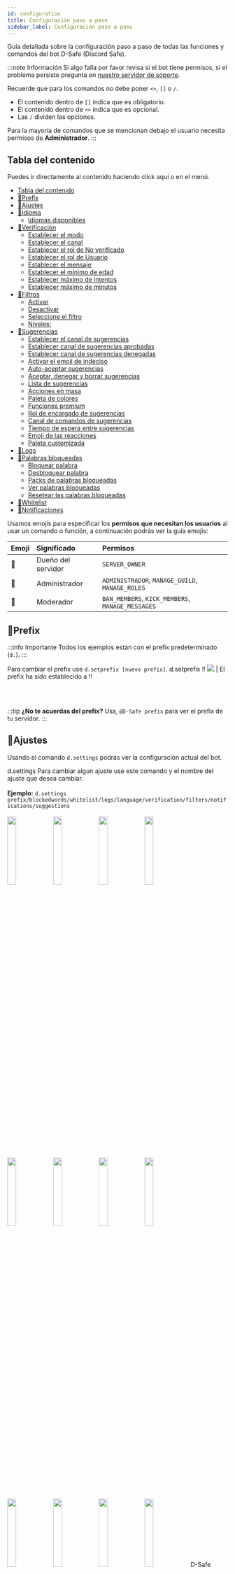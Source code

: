 ```yaml
---
id: configuration
title: Configuración paso a paso
sidebar_label: Configuración paso a paso
---
```


Guía detallada sobre la configuración paso a paso de todas las funciones y comandos del bot D-Safe (Discord Safe).

:::note Información
Si algo falla por favor revisa si el bot tiene permisos, si el problema persiste pregunta en [nuestro servidor de soporte](https://discordsafe.com/discord). 

Recuerde que para los comandos no debe poner `<>`, `[]` o `/`.
* El contenido dentro de `[]` indica que es obligatorio.
* El contenido dentro de `<>` indica que es opcional.
* Las `/` dividen las opciones.

Para la mayoría de comandos que se mencionan debajo el usuario necesita permisos de **Administrador**.
:::

## Tabla del contenido
Puedes ir directamente al contenido haciendo click aquí o en el menú.
- [Tabla del contenido](#tabla-del-contenido)
- [🔨Prefix](#prefix)
- [🔧Ajustes](#ajustes)
- [🔨Idioma](#idioma)
  - [Idiomas disponibles](#idiomas-disponibles)
- [🔨Verificación](#verificación)
  - [Establecer el modo](#establecer-el-modo)
  - [Establecer el canal](#establecer-el-canal)
  - [Establecer el rol de No verificado](#establecer-el-rol-de-no-verificado)
  - [Establecer el rol de Usuario](#establecer-el-rol-de-usuario)
  - [Establecer el mensaje](#establecer-el-mensaje)
  - [Establecer el mínimo de edad](#establecer-el-mínimo-de-edad)
  - [Establecer máximo de intentos](#establecer-máximo-de-intentos)
  - [Establecer máximo de minutos](#establecer-máximo-de-minutos)
- [🔨Filtros](#filtros)
    - [Activar](#activar)
    - [Desactivar](#desactivar)
  - [Seleccione el filtro](#seleccione-el-filtro)
  - [Niveles:](#niveles)
- [🔧Sugerencias](#sugerencias)
  - [Establecer el canal de sugerencias](#establecer-el-canal-de-sugerencias)
  - [Establecer canal de sugerencias aprobadas](#establecer-canal-de-sugerencias-aprobadas)
  - [Establecer canal de sugerencias denegadas](#establecer-canal-de-sugerencias-denegadas)
  - [Activar el emoji de indeciso](#activar-el-emoji-de-indeciso)
  - [Auto-aceptar sugerencias](#auto-aceptar-sugerencias)
  - [Aceptar, denegar y borrar sugerencias](#aceptar-denegar-y-borrar-sugerencias)
  - [Lista de sugerencias](#lista-de-sugerencias)
  - [Acciones en masa](#acciones-en-masa)
  - [Paleta de colores](#paleta-de-colores)
  - [Funciones premium](#funciones-premium)
  - [Rol de encargado de sugerencias](#rol-de-encargado-de-sugerencias)
  - [Canal de comandos de sugerencias](#canal-de-comandos-de-sugerencias)
  - [Tiempo de espera entre sugerencias](#tiempo-de-espera-entre-sugerencias)
  - [Emoji de las reacciones](#emoji-de-las-reacciones)
  - [Paleta customizada](#paleta-customizada)
- [🔨Logs](#logs)
- [🔧Palabras bloqueadas](#palabras-bloqueadas)
  - [Bloquear palabra](#bloquear-palabra)
  - [Desbloquear palabra](#desbloquear-palabra)
  - [Packs de palabras bloqueadas](#packs-de-palabras-bloqueadas)
  - [Ver palabras bloqueadas](#ver-palabras-bloqueadas)
  - [Resetear las palabras bloqueadas](#resetear-las-palabras-bloqueadas)
- [🔧Whitelist](#whitelist)
- [👑Notificaciones](#notificaciones)

Usamos emojis para especificar los **permisos que necesitan los usuarios** al usar un comando o función, a continuación podrás ver la guía emojis:

| Emoji | Significado | Permisos | 
| :--- | :--- | :--- | 
| 👑 | Dueño del servidor | ```SERVER_OWNER``` | 
| 🔨 | Administrador | ```ADMINISTRADOR```, ```MANAGE_GUILD```, ```MANAGE_ROLES``` | 
| 🔧 | Moderador | ```BAN_MEMBERS```, ```KICK_MEMBERS```, ```MANAGE_MESSAGES``` | 

## 🔨Prefix
:::info Importante
Todos los ejemplos están con el prefix predeterminado (``d.``).
:::

Para cambiar el prefix use `d.setprefix [nuevo prefix]`.
<DiscordMessages>
  <DiscordMessage author="Usuario" avatar="red">d.setprefix !!</DiscordMessage>
  <discord-message author="D-Safe" avatar="https://i.imgur.com/FFBgOWE.png" bot='true' verified='true'><img className="discord-emoji" src="https://cdn.discordapp.com/emojis/656224418946744320.gif?1"></img> | El prefix ha sido establecido a !!</discord-message>
</DiscordMessages>


<br></br>

:::tip
**¿No te acuerdas del prefix?**
Usa, ``@D-Safe prefix`` para ver el prefix de tu servidor.
:::

## 🔧Ajustes

Usando el comando `d.settings` podrás ver la configuración actual del bot.

<DiscordMessages>
  <DiscordMessage author="Usuario" avatar="red">d.settings</DiscordMessage>
  <discord-message author="D-Safe" avatar="https://i.imgur.com/FFBgOWE.png" bot='true' verified='true'>
      <discord-embed slot="embeds" author-image="https://images-ext-2.discordapp.net/external/niVldYS18DVS1ORILlwtig2pClsSJYcJhDDNBum61zQ/https/i.imgur.com/1yIcepa.png" author-name="Panel de ajustes de Servidor" color="#aab9fa" thumbnail="https://images-ext-1.discordapp.net/external/PY5lJndEamUbBDSM5UsR1w0TXKqKw5az2PEcQ5PYSzI/https/i.imgur.com/91NmeWi.png" url="https://discordsafe.com/">
                            Para cambiar algun ajuste use este comando y el nombre del ajuste que desea cambiar.
        <br></br>
        <b>Ejemplo:</b> <code>d.settings prefix/blockedwords/whitelist/logs/language/verification/filters/notifications/suggestions</code>
        <br></br>
        <discord-embed-fields slot="fields">
        <discord-embed-field field-title="❯ Prefix" inline="" inline-index="1"><img src="https://cdn.discordapp.com/emojis/603988751978463268.png?v=1" width="20%"></img></discord-embed-field>
        <discord-embed-field field-title="❯ Aviso entrada raiders" inline="" inline-index="2"><img src="https://cdn.discordapp.com/emojis/603988751978463268.png?v=1" width="20%"></img></discord-embed-field>
        <discord-embed-field field-title="❯ Logs" inline="" inline-index="3"><img src="https://cdn.discordapp.com/emojis/603988751978463268.png?v=1" width="20%"></img></discord-embed-field>
        <discord-embed-field field-title="❯ Idioma" inline="" inline-index="1"><img src="https://cdn.discordapp.com/emojis/603988751978463268.png?v=1" width="20%"></img></discord-embed-field>
        <discord-embed-field field-title="❯ Palabras bloqueadas" inline="" inline-index="2"><img src="https://cdn.discordapp.com/emojis/603988751978463268.png?v=1" width="20%"></img></discord-embed-field>
        <discord-embed-field field-title="❯ Whitelist" inline="" inline-index="3"><img src="https://cdn.discordapp.com/emojis/603988751978463268.png?v=1" width="20%"></img></discord-embed-field>
        <discord-embed-field field-title="❯ Verificación" inline="" inline-index="1"><img src="https://cdn.discordapp.com/emojis/603988751978463268.png?v=1" width="20%"></img></discord-embed-field>
        <discord-embed-field field-title="❯ Filtro Invitaciones" inline="" inline-index="2"><img src="https://cdn.discordapp.com/emojis/603988751978463268.png?v=1" width="20%"></img></discord-embed-field>
        <discord-embed-field field-title="❯ Filtro Iploggers" inline="" inline-index="3"><img src="https://cdn.discordapp.com/emojis/603988751978463268.png?v=1" width="20%"></img></discord-embed-field>
        <discord-embed-field field-title="❯ Filtro Imágenes" inline="" inline-index="1"><img src="https://cdn.discordapp.com/emojis/603988751978463268.png?v=1" width="20%"></img></discord-embed-field>
        <discord-embed-field field-title="❯ Filtro Anti-Spam" inline="" inline-index="2"><img src="https://cdn.discordapp.com/emojis/603988751978463268.png?v=1" width="20%"></img></discord-embed-field>
        <discord-embed-field field-title="❯ Sugerencias" inline="" inline-index="3"><img src="https://cdn.discordapp.com/emojis/603988751978463268.png?v=1" width="20%"></img></discord-embed-field>
        </discord-embed-fields>
        <span slot="footer">D-Safe</span>
      </discord-embed>
      </discord-message>
</DiscordMessages>

## 🔨Idioma

El idioma por defecto del bot es **Español.**

### Idiomas disponibles

* ``es-ES`` - Español (España).
* ``en-US`` - Inglés (Estados Unidos).

Para cambiar el idioma use `d.setlang [es-ES / en-US]`.

<DiscordMessages>
  <DiscordMessage author="Usuario" avatar="red">d.setlang es-ES</DiscordMessage>
  <discord-message author="D-Safe" avatar="https://i.imgur.com/FFBgOWE.png" bot='true' verified='true'><img className="discord-emoji" src="https://cdn.discordapp.com/emojis/656224418946744320.gif?1"></img> | El idioma del servidor ha sido establecido a <code>Español (España)</code></discord-message>
</DiscordMessages>

## 🔨Verificación

Establezca la verificación de su servidor con uno de **nuestros poderosos modos** para evitar usuarios conflictivos, multicuentas o bots de spam.

* Usando el comando `d.verification` podrá ver la configuración actual de la verificación.
* Para desactivarlo use:  `d.verification disable`

<DiscordMessages>
  <discord-message author="D-Safe" avatar="https://i.imgur.com/FFBgOWE.png" bot='true' verified='true'>
      <discord-embed slot="embeds" embed-title="Bivenvenid@ a Servidor" color="#aab9fa" image="https://media.discordapp.net/attachments/750703042386591744/751400793248366592/captcha.png" thumbnail="https://i.imgur.com/Xf4UpdU.png">
        <discord-embed-fields slot="fields">
        <discord-embed-field field-title="Captcha" inline="1" inline-index="1">Antes de continuar, debes responder este <span class="bold">captcha</span>, hazlo para poder acceder al servidor. Tienes <span class="bold">5 intentos</span> y <span class="bold">4 minutos</span> para completarlo.</discord-embed-field>
        <discord-embed-field field-title="¿Por qué?" inline="2" inline-index="2">Esto es para proteger el servidor de los bots de spam y multicuentas.</discord-embed-field>
        </discord-embed-fields>
        <span slot="footer">Si algo falla, póngase en contacto con la administración del servidor.</span>
      </discord-embed>
      </discord-message>
</DiscordMessages>

### Establecer el modo
Establezca el modo de verificación que más le convenga usando `d.verification setmode <Modo>`.
Los modos de verificación son los siguientes:

| 🔧 Modo | 📣 Descripción | 📑 Requiere | 🔐 Nivel protección |
| :--- | :--- | :--- | :--- |
| **Approval** | El usuario tiene que ser aprobado por un Administrador con `d.approve @Usuario` | Canal, Rol No Verificado, Rol Usuario. | **4** |
| **Captcha** | El usuario tiene que completar correctamente un captcha. | Canal, Rol No Verificado, Rol Usuario. | **3** |
| **Reaction** | El usuario tiene que reaccionar a un mensaje para acceder al servidor. | Canal, Rol No Verificado, Rol Usuario, Mensaje. | **2** |
| **Verification** | El usuario tiene que usar el comando `d.verifyme` para entrar. | Canal, Rol No Verificado, Rol Usuario. | **1** |

<DiscordMessages>
  <DiscordMessage author="Usuario" avatar="red">d.verification setmode captcha</DiscordMessage>
  <discord-message author="D-Safe" avatar="https://i.imgur.com/FFBgOWE.png" bot='true' verified='true'><img className="discord-emoji" src="https://cdn.discordapp.com/emojis/656224418946744320.gif?1"></img> | El modo ha sido establecido a <code>captcha</code></discord-message>
</DiscordMessages>

### Establecer el canal
Debe establecer el canal de verificación donde se mandará el captcha, o donde esté el mensaje al que tengan que reaccionar o donde tienen que poner los comandos.

Establezca el canal con `d.verification setchannel #Canal`.

<DiscordMessages>
  <DiscordMessage author="Usuario" avatar="red">d.verification setchannel <discord-mention type="channel">bienvenidas</discord-mention></DiscordMessage>
  <discord-message author="D-Safe" avatar="https://i.imgur.com/FFBgOWE.png" bot='true' verified='true'><img className="discord-emoji" src="https://cdn.discordapp.com/emojis/656224418946744320.gif?1"></img> El canal ha sido establecido a <discord-mention type="channel">bienvenidas</discord-mention></discord-message>
</DiscordMessages>

### Establecer el rol de No verificado
:::caution Aviso
Usted tendrá que configurar este rol en su servidor para que solo vea los canales que usted quiera y que cuando se verifique tenga acceso completo al servidor.
:::

Este será el rol que se les dará a los nuevos usuarios al entrar al servidor antes de verificarse.

Establezca el rol de No verificados con:
`d.verification setguest @Rol`.

<DiscordMessages>
  <DiscordMessage author="Usuario" avatar="red">d.verification setguest <discord-mention class="discord-mention discord-user-mention">No verificado</discord-mention></DiscordMessage>
  <discord-message author="D-Safe" avatar="https://i.imgur.com/FFBgOWE.png" bot='true' verified='true'><img className="discord-emoji" src="https://cdn.discordapp.com/emojis/656224418946744320.gif?1"></img> | El rol ha sido establecido a <discord-mention class="discord-mention discord-user-mention">No verificado</discord-mention></discord-message>
</DiscordMessages>

### Establecer el rol de Usuario
Este será el rol que se les dará a los nuevos usuarios al verificarse (normalmente el rol Usuario).

El comando para establecerlo es `d.verification setuser @Rol`.

<DiscordMessages>
  <DiscordMessage author="Usuario" avatar="red">d.verification setuser <discord-mention class="discord-mention discord-user-mention">Usuario</discord-mention></DiscordMessage>
  <discord-message author="D-Safe" avatar="https://i.imgur.com/FFBgOWE.png" bot='true' verified='true'><img className="discord-emoji" src="https://cdn.discordapp.com/emojis/656224418946744320.gif?1"></img> | El rol ha sido establecido a <discord-mention class="discord-mention discord-user-mention">Usuario</discord-mention></discord-message>
</DiscordMessages>

### Establecer el mensaje
:::caution Aviso
**Solo es necesario este ajuste** en el modo **reaction**.
:::

Establezca el mensaje al que tendrán que reaccionar los No Verificados al unirse a su servidor.
**Importante,** el mensaje que establezca debe de estar dentro del canal que configuró anteriormente.

Configure el mensaje usando: `d.verification setmessage MensajeID`. 

[¿No sabes cómo copiar una ID?](../ayuda/copiar-ids)

<DiscordMessages>
  <DiscordMessage author="Usuario" avatar="red">d.verification setmessage 756893307325513795</DiscordMessage>
  <discord-message author="D-Safe" avatar="https://i.imgur.com/FFBgOWE.png" bot='true' verified='true'><img className="discord-emoji" src="https://cdn.discordapp.com/emojis/656224418946744320.gif?1"></img> | El mensaje ha sido establecido a <code>756893307325513795</code>.</discord-message>
</DiscordMessages>

### Establecer el mínimo de edad
Establezca el **mínimo de días que deben tener las cuentas** cuando se unen a su servidor, así evita que entren multicuentas o auto-bots de spam.

* Configure el mínimo con: `d.verification setage <1-30 Días>`.
* Puede desactivarlo con `d.verification setage disable`.

<DiscordMessages>
  <DiscordMessage author="Usuario" avatar="red">d.verification setage 20</DiscordMessage>
  <discord-message author="D-Safe" avatar="https://i.imgur.com/FFBgOWE.png" bot='true' verified='true'><img className="discord-emoji" src="https://cdn.discordapp.com/emojis/656224418946744320.gif?1"></img> | Se ha establecido el tiempo mínimo de la cuenta de los nuevos usuarios a <span class="bold">20</span> días.</discord-message>
</DiscordMessages>

<DiscordMessages>
  <discord-message author="D-Safe" avatar="https://i.imgur.com/FFBgOWE.png" bot='true' verified='true'>Has sido expulsado de <span class="bold">Servidor</span> porque su cuenta no supera el mínimo de <span class="bold">20</span> días.</discord-message>
</DiscordMessages>

### Establecer máximo de intentos
:::caution Aviso
**Este es un ajuste opcional** del modo **captcha**.
:::

Establezca el **número máximo de intentos** que pueden hacer los usuarios en el **captcha**.

Configure el máximo de intentos con ``d.verification setattempts [Número]``.

Puede volver a la cantidad por defecto con ``d.verification setattempts default``.

<DiscordMessages>
  <DiscordMessage author="Usuario" avatar="red">d.verification setattempts 5</DiscordMessage>
  <discord-message author="D-Safe" avatar="https://i.imgur.com/FFBgOWE.png" bot='true' verified='true'><img className="discord-emoji" src="https://cdn.discordapp.com/emojis/656224418946744320.gif?1"></img> |  Se ha establecido el máximo de intentos de la verificación a <span class="bold">5 intentos</span>.</discord-message>
</DiscordMessages>

### Establecer máximo de minutos
:::caution Aviso
**Este es un ajuste opcional** del modo **captcha**.
:::

Establezca el **tiempo máximo de espera** en la verificación captcha **captcha**.

Configure el máximo de intentos con ``d.verification settime [Número]`` (en minutos).

Puede volver a la cantidad por defecto con ``d.verification settime default``.

<DiscordMessages>
  <DiscordMessage author="Usuario" avatar="red">d.verification settime 4</DiscordMessage>
  <discord-message author="D-Safe" avatar="https://i.imgur.com/FFBgOWE.png" bot='true' verified='true'><img className="discord-emoji" src="https://cdn.discordapp.com/emojis/656224418946744320.gif?1"></img> |   Se ha establecido los minutos de la verificación a <span class="bold">4 minutos</span>.</discord-message>
</DiscordMessages>

##  🔨Filtros
Los filtros permiten proteger tu servidor para **evitar que se envíe contenido malicioso** y que tus canales sean un lugar limpio.

#### Activar
Para activarlos siga la guía dando click abajo, al filtro que quiera activar.

#### Desactivar
Para desactivar un filtro use: ``d.filters deactivate <filtro>``

### Seleccione el filtro


<Tabs
  defaultValue="anti-spam"
  values={[
    {label: 'Invitaciones', value: 'invitaciones'},
    {label: 'Anti-Iploggers', value: 'anti-iploggers'},
    {label: 'Imágenes', value: 'imgs'},
    {label: 'Anti-Spam', value: 'anti-spam'},
    {label: 'Palabras', value: 'words'},
  ]}>
  <TabItem value="invitaciones">
  Borra las invitaciones a servidores de Discord enviadas por miembros sin permisos.


  **Para activarlo use:** ``d.filter activate invites``

  <DiscordMessages>
  <DiscordMessage author="Usuario" avatar="red"><span class="red-text">https://discord.gg/UnanseAMiServidorPorfa:(</span></DiscordMessage>
  <discord-message author="D-Safe" avatar="https://i.imgur.com/FFBgOWE.png" bot='true' verified='true'><img className="discord-emoji" src="https://cdn.discordapp.com/emojis/657955119886893057.gif?v=1"></img> | No se permiten invitaciones a otros servidores de discord.</discord-message>
</DiscordMessages>
  </TabItem>
  <TabItem value="anti-iploggers">

  **Obtén el filtro más avanzado que bloquea +800 iploggers siendo [premium](ayuda/discord-safe-premium.md).**
  **(El normal sigue siendo gratis).**

  Bloquea y borra todos los enlaces que sean iploggers destinados a obtener datos privados de los usuarios que entren.


  **Para activarlo usa:** ``d.filter activate anti-iploggers``.

  <DiscordMessages>
  <DiscordMessage author="Usuario" avatar="red"><span class="red-text">https://grabify.link/lolEstoEsUnIploggerLMAO</span></DiscordMessage>
  <discord-message author="D-Safe" avatar="https://i.imgur.com/FFBgOWE.png" bot='true' verified='true'><img className="discord-emoji" src="https://cdn.discordapp.com/emojis/657955119886893057.gif?v=1"></img> | <span class="bold">[Anti Iplogger Básico]</span> No se permiten enviar enlaces iploggers o maliciosos.</discord-message>
</DiscordMessages>
  </TabItem>
  <TabItem value="imgs">

  **Obtén este filtro siendo [premium](ayuda/discord-safe-premium.md).**

  Bloquea y borra todas las im&#xE1;genes que contengan gore o sean NSFW enviadas fueras de canales NSFW. 
  

  **Para activarlo usa:** ``d.filter activate images``

  <DiscordMessages>
  <DiscordMessage author="Usuario" avatar="red"><discord-attachment slot="attachments" url="https://i.imgur.com/HJ3Oh4V.png" height="278" width="278" alt="dragonite"></discord-attachment>
  </DiscordMessage>
  <discord-message author="D-Safe" avatar="https://i.imgur.com/FFBgOWE.png" bot='true' verified='true'><img className="discord-emoji" src="https://cdn.discordapp.com/emojis/657955119886893057.gif?v=1"></img> | <span class="bold">[Filtro Imágenes Premium]</span> No se permite contenido NSFW fuera de canales NSFW.</discord-message>
</DiscordMessages>
  </TabItem>
  <TabItem value="anti-spam">
  Analiza los mensajes y si detecta que es spam lo borrará.
  

  **Para activarlo usa:** ``d.filter activate anti-spam``
  

  ### Niveles:

  Puedes indicar el nivel de **anti-spam** que quiera, por defecto o si no lo indica será el ``1``.
  
  Establece el nivel con: ``d.filter activate anti-spam level <Nivel>``

  | 📏 Nivel | 📣 Descripción |
  | :--- | :--- |
  | <img className="emoji-table" src="https://cdn.discordapp.com/emojis/755768668360540170.png?v=1"></img> **Nivel 1** | Prohíbe un mensaje con muchas mayúsculas o spam. | 
  | <img className="emoji-table" src="https://cdn.discordapp.com/emojis/755768668180316202.png?v=1"></img> **Nivel 2** | Prohíbe los mensajes duplicados, flood de mensajes, mayúsculas y spam. | 
  | <img className="emoji-table" src="https://cdn.discordapp.com/emojis/755768668318728202.png?v=1"></img> **Nivel 3** | Prohíbe todos los mensajes duplicados, flood de mensajes, mayúsculas, copypastas y spam. | 

<DiscordMessages>
  <DiscordMessage author="Usuario" avatar="red">d.filter activate anti-spam level 3</DiscordMessage>
  <discord-message author="D-Safe" avatar="https://i.imgur.com/FFBgOWE.png" bot='true' verified='true'><img className="discord-emoji" src="https://cdn.discordapp.com/emojis/656224418946744320.gif?1"></img> | Se ha establecido correctamente el nivel 3.</discord-message>
</DiscordMessages>

 <DiscordMessages>
  <DiscordMessage author="Usuario" avatar="red"><span class="red-text">
    Mirá 👁 dejemos algo 🙄 claro ⚪️ mamavergas 🍆 Free Fire 🔥 es el mejor 😩 juego de la década 😡😡👊🏼 Free Fire 🔥 tiene unos gráficos 👅 que se asemejan a los de la ps4 🎮 y son mejores 👍🏼 que esa cochinada 🤢🤮 de Halo o Doom 😂😂👌🏼
    Como es posible 🙄 que tanto 😳 pendejo 😤esté en este grupo 😂😎 chupándosela a mierdacraft😡😡👊🏼</span></DiscordMessage>
  <discord-message author="D-Safe" avatar="https://i.imgur.com/FFBgOWE.png" bot='true' verified='true'><img className="discord-emoji" src="https://cdn.discordapp.com/emojis/657955119886893057.gif?v=1"></img> | <span class="bold">[AntiSpam]</span> Su mensaje ha sido clasificado como spam.</discord-message>
</DiscordMessages>
  </TabItem>
  <TabItem value="words">

  Filtro de palabras bloqueadas, para bloquear una palabra usa ``d.blockword add <palabra>``.

  Vaya a [palabras bloqueadas](#palabras-bloqueadas) para mucha más información.

<DiscordMessages>
  <DiscordMessage author="Usuario" avatar="red"><span class="red-text">hijo de puta</span></DiscordMessage>
  <discord-message author="D-Safe" avatar="https://i.imgur.com/FFBgOWE.png" bot='true' verified='true'><img className="discord-emoji" src="https://cdn.discordapp.com/emojis/657955119886893057.gif?v=1"></img> | Esa palabra está bloqueada.</discord-message>
</DiscordMessages>
  </TabItem>
</Tabs>

## 🔧Sugerencias
Reciba feedback de sus usuarios mediantes sugerencias completamente customizables.

<DiscordMessages>
  <discord-message author="D-Safe" avatar="https://i.imgur.com/FFBgOWE.png" bot='true' verified='true'>
      <discord-embed slot="embeds" author-image="https://i.imgur.com/rhJnYCl.png" author-name="Usuario#0000" color="#a9eda4" timestamp="12/01/2020">
                            Me gustaría un canal de #gaming, donde poder buscar amigos para partidas de videojuegos :D, estaría genial
        <discord-embed-fields slot="fields">
        <discord-embed-field field-title="Comentario del staff" inline="1" inline-index="1">Lo he hablado con el staff y ¡nos encanta tu idea! ya hemos creado el canal
        </discord-embed-field>
        <discord-embed-field field-title="Estadísticas" inline="2" inline-index="2">
                                    Resumen: <bold>+13</bold><br></br>
                                    Votos positivos: <bold>13</bold> <code>100%</code><br></br>
                                    Votos negativos: <bold>0</bold> <code>0%</code>
        </discord-embed-field>
        </discord-embed-fields>
        <span slot="footer">ID de la sugerencia: 3</span>
      </discord-embed>
      </discord-message>
</DiscordMessages>

### Establecer el canal de sugerencias
Establezca el canal donde se enviarán las sugerencias de los usuarios.
Establézcalo con `d.suggestions setchannel #Canal/CanalID`.

<DiscordMessages>
  <DiscordMessage author="Usuario" avatar="red">d.suggestions setchannel <discord-mention type="channel">sugerencias</discord-mention></DiscordMessage>
  <discord-message author="D-Safe" avatar="https://i.imgur.com/FFBgOWE.png" bot='true' verified='true'><img className="discord-emoji" src="https://cdn.discordapp.com/emojis/656224418946744320.gif?1"></img> El canal de sugerencias se ha establecido correctamente a <discord-mention type="channel">sugerencias</discord-mention>.</discord-message>
</DiscordMessages>

### Establecer canal de sugerencias aprobadas
:::info
Esto es opcional si es que quiere hacer que se envíen notificaciones cuando se aprueba una sugerencia.
:::

Establézcalo  con `d.suggestions setapproved #Canal/CanalID`.

<DiscordMessages>
  <DiscordMessage author="Usuario" avatar="red">d.suggestions setapproved <discord-mention type="channel">sugerencias-aprobadas</discord-mention></DiscordMessage>
  <discord-message author="D-Safe" avatar="https://i.imgur.com/FFBgOWE.png" bot='true' verified='true'><img className="discord-emoji" src="https://cdn.discordapp.com/emojis/656224418946744320.gif?1"></img> El canal de sugerencias aprobadas se ha establecido correctamente a <discord-mention type="channel">sugerencias-aprobadas</discord-mention>.</discord-message>
</DiscordMessages>

### Establecer canal de sugerencias denegadas
:::info
Esto es opcional si es que quiere hacer que se envíen notificaciones cuando se deniega una sugerencia.
:::

Establézcalo con `d.suggestions setdenied #Canal/CanalID`.

<DiscordMessages>
  <DiscordMessage author="Usuario" avatar="red">d.suggestions setdenied <discord-mention type="channel">sugerencias-denegadas</discord-mention></DiscordMessage>
  <discord-message author="D-Safe" avatar="https://i.imgur.com/FFBgOWE.png" bot='true' verified='true'><img className="discord-emoji" src="https://cdn.discordapp.com/emojis/656224418946744320.gif?1"></img> El canal de sugerencias denegadas se ha establecido correctamente a <discord-mention type="channel">sugerencias-denegadas</discord-mention>.</discord-message>
</DiscordMessages>

### Activar el emoji de indeciso
Puede indicar que se añada el emoji de indeciso `❓` a las reacciones de las sugerencias, para aquellos usuarios que no estén seguros.

![Ejemplo](https://i.imgur.com/ARFrHal.png)

Puedes configurarlo con `d.suggestions questionEmoji enable / disable`.

<DiscordMessages>
  <DiscordMessage author="Usuario" avatar="red">d.suggestions questionEmoji enable</DiscordMessage>
  <discord-message author="D-Safe" avatar="https://i.imgur.com/FFBgOWE.png" bot='true' verified='true'><img className="discord-emoji" src="https://cdn.discordapp.com/emojis/656224418946744320.gif?1"></img> Se ha activado la opción de interrogación (❓) en las sugerencias.</discord-message>
</DiscordMessages>

### Auto-aceptar sugerencias
Puede establecer una cantidad de votos positivos donde las sugerencias se aceptan automáticamente.

Puede configurar con `d.suggestions autoaccept Número(1-1000) / disable`.

<DiscordMessages>
  <DiscordMessage author="Usuario" avatar="red">d.suggestions autoaccept 20</DiscordMessage>
  <discord-message author="D-Safe" avatar="https://i.imgur.com/FFBgOWE.png" bot='true' verified='true'><img className="discord-emoji" src="https://cdn.discordapp.com/emojis/656224418946744320.gif?1"></img> Se ha establecido la cantidad para autoaceptar sugerencias a <bold>20</bold>.</discord-message>
</DiscordMessages>

### Aceptar, denegar y borrar sugerencias
:::info
La ID de la sugerencia la puede encontrar al final del mensaje de la sugerencia, estás son números únicos para cada sugerencia.

![Ejemplo](https://i.imgur.com/y0wOy7i.png)
:::

* Aceptar: `d.suggestions approve IDSugerencia <Comentario>`.

<DiscordMessages>
  <DiscordMessage author="Usuario" avatar="red">d.suggestions approve 15 Me ha encantado la idea, la hablaré con el equipo!</DiscordMessage>
  <discord-message author="D-Safe" avatar="https://i.imgur.com/FFBgOWE.png" bot='true' verified='true'><img className="discord-emoji" src="https://cdn.discordapp.com/emojis/656224418946744320.gif?1"></img> Se ha aprobado la sugerencia <bold>15</bold> correctamente.</discord-message>
</DiscordMessages>


* Denegar: `d.suggestions deny IDSugerencia <Comentario>`.

<DiscordMessages>
  <DiscordMessage author="Usuario" avatar="red">d.suggestions deny 16 No creo que esta idea mejore el servidor</DiscordMessage>
  <discord-message author="D-Safe" avatar="https://i.imgur.com/FFBgOWE.png" bot='true' verified='true'><img className="discord-emoji" src="https://cdn.discordapp.com/emojis/656224418946744320.gif?1"></img> Se ha denegado la sugerencia <bold>16</bold> correctamente.</discord-message>
</DiscordMessages>


:::tip
Borrar una sugerencia borra todos los mensajes relacionados con ella, esa es la diferencia entre denegar y borrar.
:::

* Borrar: `d.suggestions delete IDSugerencia`.

<DiscordMessages>
  <DiscordMessage author="Usuario" avatar="red">d.suggestions delete 17</DiscordMessage>
  <discord-message author="D-Safe" avatar="https://i.imgur.com/FFBgOWE.png" bot='true' verified='true'><img className="discord-emoji" src="https://cdn.discordapp.com/emojis/656224418946744320.gif?1"></img> Se ha borrado la sugerencia <bold>17</bold> correctamente.</discord-message>
</DiscordMessages>


### Lista de sugerencias
Mira la lista de sugerencias con `d.suggestions list`, si hay más de una aparecerán reacciones para moverte entre ellas.

<DiscordMessages>
  <discord-message author="D-Safe" avatar="https://i.imgur.com/FFBgOWE.png" bot='true' verified='true'>
      <discord-embed slot="embeds" color="#7289da" timestamp="12/01/2020" embed-title="Sugerencias pendientes" thumbnail="https://i.imgur.com/sdtCxV3.png">
        <img className="discord-emoji" src="https://cdn.discordapp.com/emojis/779658830421557290.png?v=1"></img> » <code>ID de la sugerencia 1</code> Por <discord-mention type="member">Usuario</discord-mention><br></br>Me gustaría un canal de <discord-mention type="channel">gaming</discord-mention>, donde poder buscar amigos para partidas de videojuegos :D, estaría genial
      </discord-embed>
      </discord-message>
</DiscordMessages>

### Acciones en masa
Puedes aceptar, denegar y borrar sugerencias en masa si lo deseas, estos comandos no admiten comentarios.

* Aceptar: `d.suggestions massapprove IDSugerencia IDSugerencia...`.
* Denegar: `d.suggestions massdeny IDSugerencia IDSugerencia...`.
* Borrar: `d.suggestions massdelete IDSugerencia IDSugerencia...`.

### Paleta de colores
Puede customizar los colores de las sugerencias, los colores cambian de nivel dependiendo del número de votos.

Puede elegir entre una de las siguientes paletas de colores:

![Paletas de colores](https://i.imgur.com/e0wPvwV.png)

Puede seleccionar la peleta de colores que desea usar con `d.suggestions setpalette <Nombre paleta>`.

:::info
También puede customizar cada valor y crear su propia paleta de colores, eso requiere **D-Safe Premium**, estará a continuación.
:::

### Funciones premium
Las siguientes características solo pueden ser usadas con **[D-Safe Premium](#premium)**.

### Rol de encargado de sugerencias
Establezca el rol encargado de las sugerencias con `d.suggestions setrole @Rol/RolID`.

<DiscordMessages>
  <DiscordMessage author="Usuario" avatar="red">d.suggestions setrole <discord-mention type="role">Staff</discord-mention></DiscordMessage>
  <discord-message author="D-Safe" avatar="https://i.imgur.com/FFBgOWE.png" bot='true' verified='true'><img className="discord-emoji" src="https://cdn.discordapp.com/emojis/656224418946744320.gif?1"></img> Se ha establecido correctamente el rol que puede administrar las sugerencias. Ahora los miembros con este rol podrán aceptar, denegar y borrar sugerencias.</discord-message>
</DiscordMessages>

### Canal de comandos de sugerencias
Establezca el canal donde únicamente se podrá usar el comando `suggest` con `d.suggestions setcommandschannel #Canal/CanalID`.

<DiscordMessages>
  <DiscordMessage author="Usuario" avatar="red">d.suggestions setcommandschannel <discord-mention type="channel">comandos</discord-mention></DiscordMessage>
  <discord-message author="D-Safe" avatar="https://i.imgur.com/FFBgOWE.png" bot='true' verified='true'><img className="discord-emoji" src="https://cdn.discordapp.com/emojis/656224418946744320.gif?1"></img> Se ha establecido correctamente el canal donde únicamente se puedan usar los comandos de sugerencias a <discord-mention type="channel">comandos</discord-mention>.</discord-message>
</DiscordMessages>

### Tiempo de espera entre sugerencias
Customize los minutos que debe pasar entre cada comando del `suggest` con `d.suggestions setcooldown Número(1-60) / disable`, el número son los minutos.

<DiscordMessages>
  <DiscordMessage author="Usuario" avatar="red">d.suggestions setcooldown 5</DiscordMessage>
  <discord-message author="D-Safe" avatar="https://i.imgur.com/FFBgOWE.png" bot='true' verified='true'><img className="discord-emoji" src="https://cdn.discordapp.com/emojis/656224418946744320.gif?1"></img> Se ha establecido correctamente el cooldown al enviar sugerencias. Ahora los miembros podrán enviar una sugerencia cada <bold>5</bold> minutos.</discord-message>
</DiscordMessages>

### Emoji de las reacciones
Personalize los emojis de las reacciones de las sugerencias con `d.suggestions setemoji EmojiPositivo EmojiNegativo EmojiIndeciso(si está activado)`.

<DiscordMessages>
  <DiscordMessage author="Usuario" avatar="red">d.suggestions setemoji <img class="discord-emoji" src="https://cdn.discordapp.com/emojis/700003446971170937.png?v=1"></img> <img class="discord-emoji" src="https://cdn.discordapp.com/emojis/700003446928965652.png?v=1"></img></DiscordMessage>
  <discord-message author="D-Safe" avatar="https://i.imgur.com/FFBgOWE.png" bot='true' verified='true'><img className="discord-emoji" src="https://cdn.discordapp.com/emojis/656224418946744320.gif?1"></img> Se han establecido correctamente los emojis personalizados.</discord-message>
</DiscordMessages>

### Paleta customizada
Customize la paleta de colores con `d.suggestions setpalette p1 #ColorHexadecimal`.

Puede obtener el código de color hexadecimal de la siguiente [página](https://htmlcolorcodes.com/).

Debe especificar el color de cada uno de los siguientes niveles, la `p` indica positivo, `n` indica negativo, del 1-3 cuanto más alto más votos hay.
* p1, Establece el color positivo para pocos votos.
* p2, Establece el color positivo para la mitad de votos.
* p3, Establece el color positivo para muchos votos.
* n1, Establece el color negativo para pocos votos.
* n2, Establece el color negativo para la mitad de votos.
* n3, Establece el color negativo para muchos votos.

<DiscordMessages>
  <DiscordMessage author="Usuario" avatar="red">d.suggestions setpalette p1 #f2dea5</DiscordMessage>
  <discord-message author="D-Safe" avatar="https://i.imgur.com/FFBgOWE.png" bot='true' verified='true'><img className="discord-emoji" src="https://cdn.discordapp.com/emojis/656224418946744320.gif?1"></img> Se ha establecido el <bold>p1</bold> a <code>#f2dea5</code>.</discord-message>
</DiscordMessages>


## 🔨Logs

Los logs permiten a los administradores **ver todos los eventos que ocurren en el servidor** \(roles borrados, roles añadidos, entradas, salidas, mensajes borrados, etc\).

* Para establecer un canal donde se manden los logs usa `d.logs` dentro del canal o `d.logs #Canal`.
* Para desactivar los logs use `d.logs disable`.

<DiscordMessages>
  <discord-message author="D-Safe" avatar="https://i.imgur.com/FFBgOWE.png" bot='true' verified='true'>
      <discord-embed slot="embeds" author-image="https://i.imgur.com/rhJnYCl.png" author-name="Usuario#0000" embed-title="Mensaje Eliminado" color="#eb5e54" thumbnail="https://i.imgur.com/rhJnYCl.png">
                                jaja eres tonto
        <discord-embed-fields slot="fields">
        <discord-embed-field field-title="Canal." inline="" inline-index="1"><discord-mention type="channel">general</discord-mention> - <code>504679535598501898</code></discord-embed-field>
        </discord-embed-fields>
        <span slot="footer">Autor: 318327338226155541 | Mensaje ID: 727651117785415741</span>
      </discord-embed>
      </discord-message>
</DiscordMessages>

## 🔧Palabras bloqueadas

Bloquea palabras ofensivas que rompan las reglas del servidor.

<DiscordMessages>
  <DiscordMessage author="Usuario" avatar="red"><span class="red-text">hijo de puta</span></DiscordMessage>
  <discord-message author="D-Safe" avatar="https://i.imgur.com/FFBgOWE.png" bot='true' verified='true'><img className="discord-emoji" src="https://cdn.discordapp.com/emojis/657955119886893057.gif?v=1"></img> | Esa palabra está bloqueada.</discord-message>
</DiscordMessages>

### Bloquear palabra
Para bloquear una o varias palabras use `d.blockword add [Palabra] <Palabra> <Palabra>`.

<DiscordMessages>
  <DiscordMessage author="Usuario" avatar="red">d.blockword add :v ;v >:v</DiscordMessage>
  <discord-message author="D-Safe" avatar="https://i.imgur.com/FFBgOWE.png" bot='true' verified='true'><img className="discord-emoji" src="https://cdn.discordapp.com/emojis/656224418946744320.gif?1"></img> | Palabra/s bloqueada con éxito.</discord-message>
</DiscordMessages>

### Desbloquear palabra
Para desbloquear una o varias palabras use `d.blockword remove [Palabra] <Palabra> <Palabra>`.

<DiscordMessages>
  <DiscordMessage author="Usuario" avatar="red">d.blockword remove :v ;v >:v</DiscordMessage>
  <discord-message author="D-Safe" avatar="https://i.imgur.com/FFBgOWE.png" bot='true' verified='true'><img className="discord-emoji" src="https://cdn.discordapp.com/emojis/656224418946744320.gif?1"></img> | Palabra/s desbloqueada con éxito.</discord-message>
</DiscordMessages>

### Packs de palabras bloqueadas
Ahora puede bloquear un pack de palabras seleccionadas por nosotros para facilitarle la moderación.

* Para bloquear las palabras de un pack use: `d.blockword add pack <0/1/2>`
* Para desbloquear las palabras de un pack use: `d.blockword remove pack <0/1/2>`

| 📦 Pack | 📣 Descripción |
| :--- | :--- |
| **0** | Palabras recomendadas, ligeramente ofensivas. | 
| **1** | Palabras ofensivas e insultos. | 
| **2** | Palabras inapropiadas y explícitas. | 

<DiscordMessages>
  <DiscordMessage author="Usuario" avatar="red">d.blockword add pack 0</DiscordMessage>
  <discord-message author="D-Safe" avatar="https://i.imgur.com/FFBgOWE.png" bot='true' verified='true'>
  <img className="discord-emoji" src="https://cdn.discordapp.com/emojis/656224418946744320.gif?1"></img> | Se ha bloqueado la lista de palabras recomendadas con éxito.
  </discord-message>
</DiscordMessages>

### Ver palabras bloqueadas
Podrá ver la lista de palabras bloqueadas usando `d.blockword list`.

Este comando le envía un archivo **[Markdown](https://es.wikipedia.org/wiki/Markdown)** donde podrá ver las palabras.

### Resetear las palabras bloqueadas
Una forma sencilla de eliminar todas las palabras bloqueadas es usando `d.blockword reset`.

<DiscordMessages>
  <DiscordMessage author="Usuario" avatar="red">d.blockword reset</DiscordMessage>
  <discord-message author="D-Safe" avatar="https://i.imgur.com/FFBgOWE.png" bot='true' verified='true'><img className="discord-emoji" src="https://cdn.discordapp.com/emojis/656224418946744320.gif?1"></img> | Se han desbloqueado todas las palabras con éxito.</discord-message>
</DiscordMessages>

## 🔧Whitelist
Si no quieres que un usuario malicioso sea baneado al usar `d.forceban`.

* Ignore a un usuario del **forceban** usando `d.whitelist add UsuarioID`.
* Designore a un usuario del **forceban** usando `d.whitelist remove UsuarioID`.
* Vea la lista de usuarios ignorados con `d.whitelist list`.
* Borre todos los usuarios ignorados con `d.whitelist reset`.

## 👑Notificaciones
Activar las notificaciones avisa al **Dueño del servidor** cada vez que un usuario malicioso se una al servidor.

* Actívelo con `d.notifications on`.
* Desactívelo con `d.notifications off`.

<DiscordMessages>
  <discord-message author="D-Safe" avatar="https://i.imgur.com/FFBgOWE.png" bot='true' verified='true'>
      <discord-embed slot="embeds" embed-title="Alerta" color="#aab9fa" thumbnail="https://i.imgur.com/io7SLqn.png">
                        Un miembro clasificado como malicioso ha entrado a su servidor.
        <discord-embed-fields slot="fields">
        <discord-embed-field field-title="Miembro" inline="" inline-index="1"><discord-mention class="discord-mention discord-user-mention">UsuarioMalicioso</discord-mention> - 660479309416235029</discord-embed-field>
        <discord-embed-field field-title="Razón" inline="" inline-index="1">Raider</discord-embed-field>
        <discord-embed-field field-title="Prueba" inline="" inline-index="1">https://imgur.com/xyz</discord-embed-field>
        </discord-embed-fields>
        <span slot="footer">Puede desactivar estas alertas usando d.notifications</span>
      </discord-embed>
      </discord-message>
</DiscordMessages>

